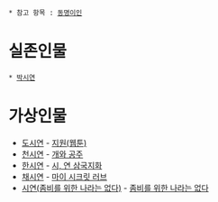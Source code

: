  * 참고 항목 : [[동명이인]]

= 실존인물 =
 * [[박시연]]

= 가상인물 =
* [[도시연]] - [[지원(웹툰)]]
* [[천시연]] -  [[개와 공주]]
* [[한시연]] - [[시, 연 삼국지화]]
* [[채시연]] - [[마이 시크릿 러브]]
* [[시연(좀비를 위한 나라는 없다)]] - [[좀비를 위한 나라는 없다]]
